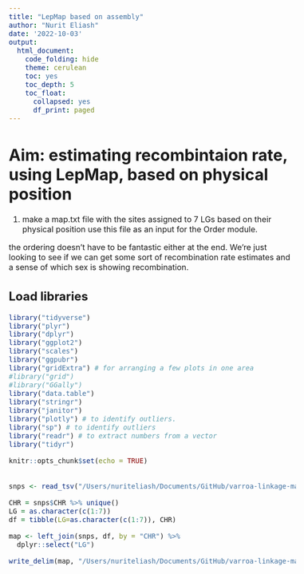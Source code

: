 ```yaml
---
title: "LepMap based on assembly"
author: "Nurit Eliash"
date: '2022-10-03'
output:
  html_document:
    code_folding: hide
    theme: cerulean
    toc: yes
    toc_depth: 5
    toc_float:
      collapsed: yes
      df_print: paged
---
```

<style type="text/css">
  body{
  font-size: 12pt;
}
</style>

# Aim: estimating recombintaion rate, using LepMap, based on physical position

(1) make a map.txt file with the sites assigned to 7 LGs based on their physical position
use this file as an input for the Order module.  


the ordering doesn't have to be fantastic either at the end. We're just looking to see if we can get some sort of recombination rate estimates and a sense of which sex is showing recombination.  


## Load libraries
```r
library("tidyverse")
library("plyr")
library("dplyr")
library("ggplot2")
library("scales")
library("ggpubr")
library("gridExtra") # for arranging a few plots in one area
#library("grid")
#library("GGally")
library("data.table")
library("stringr")
library("janitor")
library("plotly") # to identify outliers. 
library("sp") # to identify outliers
library("readr") # to extract numbers from a vector
library("tidyr")

knitr::opts_chunk$set(echo = TRUE)
```

## 


```r
snps <- read_tsv("/Users/nuriteliash/Documents/GitHub/varroa-linkage-map/varroa_lepmap/data/Q40BIALLDP16HDP40mis.5Chr7.oneFam/snps.txt")

CHR = snps$CHR %>% unique()
LG = as.character(c(1:7))
df = tibble(LG=as.character(c(1:7)), CHR)

map <- left_join(snps, df, by = "CHR") %>% 
  dplyr::select("LG") 

write_delim(map, "/Users/nuriteliash/Documents/GitHub/varroa-linkage-map/varroa_lepmap/data/Q40BIALLDP16HDP40mis.5Chr7.oneFam/map.txt")

```


